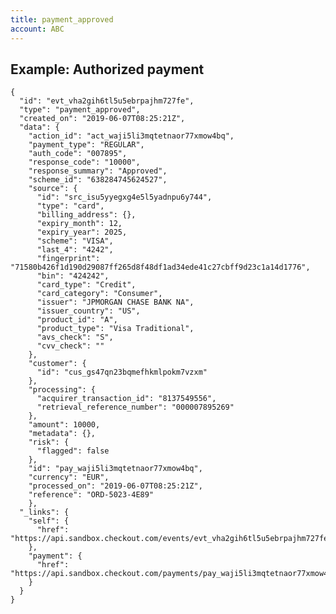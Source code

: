```yaml
---
title: payment_approved
account: ABC
---
```


Example: Authorized payment
---------------------------

    {
      "id": "evt_vha2gih6tl5u5ebrpajhm727fe",
      "type": "payment_approved",
      "created_on": "2019-06-07T08:25:21Z",
      "data": {
        "action_id": "act_waji5li3mqtetnaor77xmow4bq",
        "payment_type": "REGULAR",
        "auth_code": "007895",
        "response_code": "10000",
        "response_summary": "Approved",
        "scheme_id": "638284745624527",
        "source": {
          "id": "src_isu5yyegxg4e5l5yadnpu6y744",
          "type": "card",
          "billing_address": {},
          "expiry_month": 12,
          "expiry_year": 2025,
          "scheme": "VISA",
          "last_4": "4242",
          "fingerprint": "71580b426f1d190d29087ff265d8f48df1ad34ede41c27cbff9d23c1a14d1776",
          "bin": "424242",
          "card_type": "Credit",
          "card_category": "Consumer",
          "issuer": "JPMORGAN CHASE BANK NA",
          "issuer_country": "US",
          "product_id": "A",
          "product_type": "Visa Traditional",
          "avs_check": "S",
          "cvv_check": ""
        },
        "customer": {
          "id": "cus_gs47qn23bqmefhkmlpokm7vzxm"
        },
        "processing": {
          "acquirer_transaction_id": "8137549556",
          "retrieval_reference_number": "000007895269"
        },
        "amount": 10000,
        "metadata": {},
        "risk": {
          "flagged": false
        },
        "id": "pay_waji5li3mqtetnaor77xmow4bq",
        "currency": "EUR",
        "processed_on": "2019-06-07T08:25:21Z",
        "reference": "ORD-5023-4E89"
        },
      "_links": {
        "self": {
          "href": "https://api.sandbox.checkout.com/events/evt_vha2gih6tl5u5ebrpajhm727fe"
        },
        "payment": {
          "href": "https://api.sandbox.checkout.com/payments/pay_waji5li3mqtetnaor77xmow4bq"
        }
      }
    }
